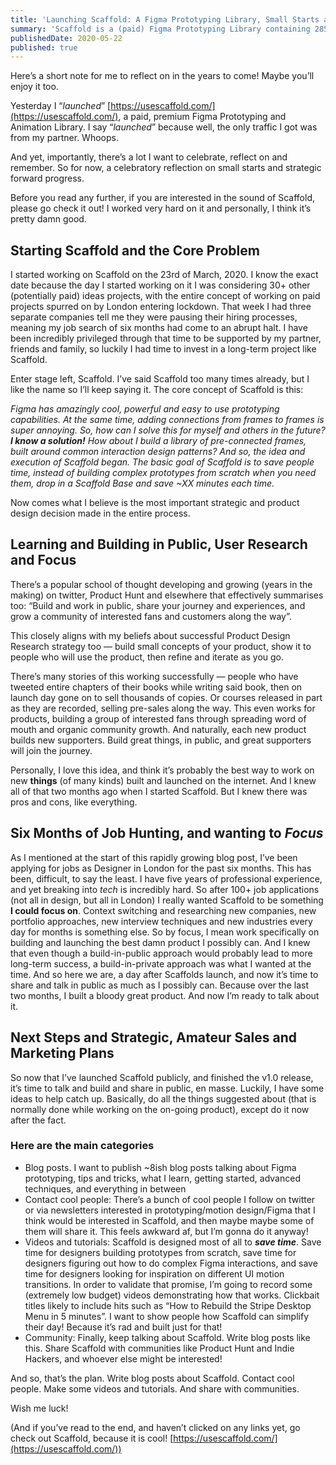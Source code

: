 ```yaml
---
title: 'Launching Scaffold: A Figma Prototyping Library, Small Starts and Forward Progress'
summary: 'Scaffold is a (paid) Figma Prototyping Library containing 285 different prototype Bases. That’s worth celebrating — the project successes, and reflecting on the things to improve and do next.'
publishedDate: 2020-05-22
published: true
---
```


Here’s a short note for me to reflect on in the years to come! Maybe you’ll enjoy it too.

Yesterday I “_launched_” [https://usescaffold.com/](https://usescaffold.com/), a paid, premium Figma Prototyping and Animation Library. I say “_launched_” because well, the only traffic I got was from my partner. Whoops.

And yet, importantly, there’s a lot I want to celebrate, reflect on and remember. So for now, a celebratory reflection on small starts and strategic forward progress.

Before you read any further, if you are interested in the sound of Scaffold, please go check it out! I worked very hard on it and personally, I think it’s pretty damn good.

## Starting Scaffold and the Core Problem

I started working on Scaffold on the 23rd of March, 2020. I know the exact date because the day I started working on it I was considering 30+ other (potentially paid) ideas projects, with the entire concept of working on paid projects spurred on by London entering lockdown. That week I had three separate companies tell me they were pausing their hiring processes, meaning my job search of six months had come to an abrupt halt. I have been incredibly privileged through that time to be supported by my partner, friends and family, so luckily I had time to invest in a long-term project like Scaffold.

Enter stage left, Scaffold. I’ve said Scaffold too many times already, but I like the name so I’ll keep saying it. The core concept of Scaffold is this:

_Figma has amazingly cool, powerful and easy to use prototyping capabilities. At the same time, adding connections from frames to frames is super annoying. So, how can I solve this for myself and others in the future?
**I know a solution!** How about I build a library of pre-connected frames, built around common interaction design patterns? And so, the idea and execution of Scaffold began.
The basic goal of Scaffold is to save people time, instead of building complex prototypes from scratch when you need them, drop in a Scaffold Base and save ~XX minutes each time._

Now comes what I believe is the most important strategic and product design decision made in the entire process.

## Learning and Building in Public, User Research and Focus

There’s a popular school of thought developing and growing (years in the making) on twitter, Product Hunt and elsewhere that effectively summarises too: “Build and work in public, share your journey and experiences, and grow a community of interested fans and customers along the way”.

This closely aligns with my beliefs about successful Product Design Research strategy too — build small concepts of your product, show it to people who will use the product, then refine and iterate as you go.

There’s many stories of this working successfully — people who have tweeted entire chapters of their books while writing said book, then on launch day gone on to sell thousands of copies. Or courses released in part as they are recorded, selling pre-sales along the way. This even works for products, building a group of interested fans through spreading word of mouth and organic community growth. And naturally, each new product builds new supporters. Build great things, in public, and great supporters will join the journey.

Personally, I love this idea, and think it’s probably the best way to work on new **things** (of many kinds) built and launched on the internet. And I knew all of that two months ago when I started Scaffold. But I knew there was pros and cons, like everything.

## Six Months of Job Hunting, and wanting to _Focus_

As I mentioned at the start of this rapidly growing blog post, I’ve been applying for jobs as Designer in London for the past six months. This has been, difficult, to say the least. I have five years of professional experience, and yet breaking into _tech_ is incredibly hard. So after 100+ job applications (not all in design, but all in London) I really wanted Scaffold to be something **I could focus on**. Context switching and researching new companies, new portfolio approaches, new interview techniques and new industries every day for months is something else. So by focus, I mean work specifically on building and launching the best damn product I possibly can. And I knew that even though a build-in-public approach would probably lead to more long-term success, a build-in-private approach was what I wanted at the time. And so here we are, a day after Scaffolds launch, and now it’s time to share and talk in public as much as I possibly can. Because over the last two months, I built a bloody great product. And now I’m ready to talk about it.

## Next Steps and Strategic, Amateur Sales and Marketing Plans

So now that I’ve launched Scaffold publicly, and finished the v1.0 release, it’s time to talk and build and share in public, en masse. Luckily, I have some ideas to help catch up. Basically, do all the things suggested about (that is normally done while working on the on-going product), except do it now after the fact.

### Here are the main categories

-   Blog posts. I want to publish ~8ish blog posts talking about Figma prototyping, tips and tricks, what I learn, getting started, advanced techniques, and everything in between
-   Contact cool people: There’s a bunch of cool people I follow on twitter or via newsletters interested in prototyping/motion design/Figma that I think would be interested in Scaffold, and then maybe maybe some of them will share it. This feels awkward af, but I’m gonna do it anyway!
-   Videos and tutorials: Scaffold is designed most of all to **_save time_**. Save time for designers building prototypes from scratch, save time for designers figuring out how to do complex Figma interactions, and save time for designers looking for inspiration on different UI motion transitions. In order to validate that promise, I’m going to record some (extremely low budget) videos demonstrating how that works. Clickbait titles likely to include hits such as “How to Rebuild the Stripe Desktop Menu in 5 minutes”. I want to show people how Scaffold can simplify their day! Because it’s rad and built just for that!
-   Community: Finally, keep talking about Scaffold. Write blog posts like this. Share Scaffold with communities like Product Hunt and Indie Hackers, and whoever else might be interested!

And so, that’s the plan. Write blog posts about Scaffold. Contact cool people. Make some videos and tutorials. And share with communities.

Wish me luck!

(And if you’ve read to the end, and haven’t clicked on any links yet, go check out Scaffold, because it is cool! [https://usescaffold.com/](https://usescaffold.com/))
